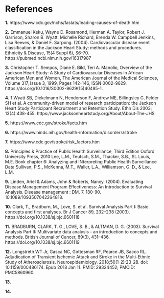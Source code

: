 # References {.unnumbered}

::: {#refs}
:::



**1.** https://www.cdc.gov/nchs/fastats/leading-causes-of-death.htm

**2.** Emmanuel Keku, Wayne D. Rosamond, Herman A. Taylor, Robert J. Garrison, Sharon B. Wyatt, Michelle Richard, Brenda W. Campbell Jenkins, Lisa Reeves, & Daniel F. Sarpong. (2004). Cardiovascular disease event classification in the Jackson Heart Study: methods and procedures. Ethnicity & Disease, 15(4 Suppl 6), S6-70. https://pubmed.ncbi.nlm.nih.gov/16317987

**3.** Christopher T. Sempos, Diane E. Bild, Teri A. Manolio, Overview of the Jackson Heart Study: A Study of Cardiovascular Diseases in African American Men and Women, The American Journal of the Medical Sciences, Volume 317, Issue 3, 1999, Pages 142-146, ISSN 0002-9629, https://doi.org/10.1016/S0002-9629(15)40495-1.


**4.** 1 Wyatt SB, Diekelmann N, Henderson F, Andrew ME, Billingsley G, Felder SH et al. A community-driven model of research participation: the Jackson Heart Study Participant Recruitment and Retention Study. Ethn Dis 2003; 13(4):438-455.
https://www.jacksonheartstudy.org/About/About-The-JHS


**5.** https://www.cdc.gov/stroke/facts.htm

**6.** https://www.ninds.nih.gov/health-information/disorders/stroke

**7.** https://www.cdc.gov/stroke/risk_factors.htm


**8.** Principles & Practice of Public Health Surveillance, Third Edition
Oxford University Press, 2010
Lee, L.M., Teutsch, S.M., Thacker, S.B., St. Louis, M.E.
Book chapter 6: Analyzing and INterpreting Public Health Surveillance Data
Sullivan, P.S., McKenna, M.T., Waller, L.A., Williamson, G. D., & Lee, L.M.


**9.** Linden, Ariel & Adams, John & Roberts, Nancy. (2004). Evaluating Disease Management Program Effectiveness: An Introduction to Survival Analysis. Disease management : DM. 7. 180-90. 10.1089/1093507042264818. 


**10.** Clark, T., Bradburn, M., Love, S. et al. Survival Analysis Part I: Basic concepts and first analyses. Br J Cancer 89, 232–238 (2003). https://doi.org/10.1038/sj.bjc.6601118


**11.** BRADBURN, CLARK, T. G., LOVE, S. B., & ALTMAN, D. G. (2003). Survival Analysis Part II: Multivariate data analysis - an introduction to concepts and methods. British Journal of Cancer, 89(3), 431–436. https://doi.org/10.1038/sj.bjc.6601119

**12.** Longstreth WT Jr, Gasca NC, Gottesman RF, Pearce JB, Sacco RL. Adjudication of Transient Ischemic Attack and Stroke in the Multi-Ethnic Study of Atherosclerosis. Neuroepidemiology. 2018;50(1-2):23-28. doi: 10.1159/000486174. Epub 2018 Jan 11. PMID: 29324452; PMCID: PMC5860960.

**13.**

**14.**








